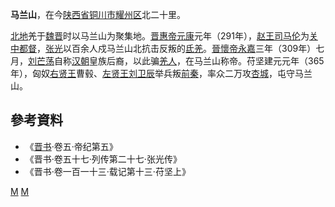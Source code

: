 '''马兰山'''，在今[[陕西省|陕西省]][[铜川市|铜川市]][[耀州区|耀州区]]北二十里。

[[北地郡|北地]]羌于[[魏晋|魏晋]]时以马兰山为聚集地。[[晋惠帝|晋惠帝]][[元康_(西晋)|元康]]元年（291年），[[赵王|赵王]][[司马伦|司马伦]]为[[关中|关中]][[都督|都督]]，[[张光|张光]]以百余人戍马兰山北抗击反叛的[[氐|氐]][[羌|羌]]。[[晉懷帝|晉懷帝]][[永嘉|永嘉]]三年（309年）七月，[[刘芒荡|刘芒荡]]自称[[汉朝|汉朝]]皇族后裔，以此骗[[羌人|羌人]]，在马兰山称帝。苻坚建元元年（365年），匈奴[[右贤王|右贤王]]曹毂、[[左贤王|左贤王]][[刘卫辰|刘卫辰]]举兵叛[[前秦|前秦]]，率众二万攻[[杏城|杏城]]，屯守马兰山。
==參考資料==
* 《[[晋书|晋书]]·卷五·帝纪第五》
* 《晋书·卷五十七·列传第二十七·张光传》
* 《晋书·卷一百一十三·载记第十三·苻坚上》
[[分類:陕西山峰|M]]
[[分類:铜川|M]]
